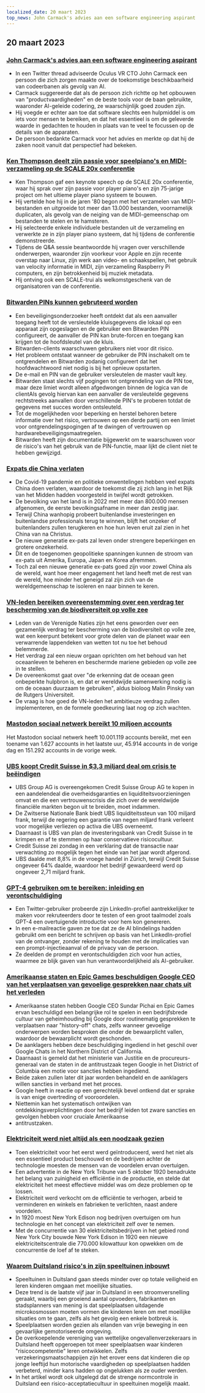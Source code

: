 ```yaml
---
localized_date: 20 maart 2023
top_news: John Carmack's advies aan een software engineering aspirant
---
```




<CallToAction />

<Steps>

## 20 maart 2023

### [John Carmack's advies aan een software engineering aspirant](https://twitter.com/ID_AA_Carmack/status/1637087219591659520?ref=hackernewsgpt.com)

- In een Twitter thread adviseerde Oculus VR CTO John Carmack een persoon die zich zorgen maakte over de toekomstige beschikbaarheid van codeerbanen als gevolg van AI.
- Carmack suggereerde dat als de persoon zich richtte op het opbouwen van "productvaardigheden" en de beste tools voor de baan gebruikte, waaronder AI-geleide codering, ze waarschijnlijk goed zouden zijn.
- Hij voegde er echter aan toe dat software slechts een hulpmiddel is om iets voor mensen te bereiken, en dat het essentieel is om de geleverde waarde in gedachten te houden in plaats van te veel te focussen op de details van de apparaten.
- De persoon bedankte Carmack voor het advies en merkte op dat hij de zaken nooit vanuit dat perspectief had bekeken.

### [Ken Thompson deelt zijn passie voor speelpiano's en MIDI-verzameling op de SCALE 20x conferentie](https://www.youtube.com/watch?v=kaandEt_pKw&ref=hackernewsgpt.com)

- Ken Thompson gaf een keynote speech op de SCALE 20x conferentie, waar hij sprak over zijn passie voor player piano's en zijn 75-jarige project om het ultieme player piano systeem te bouwen.
- Hij vertelde hoe hij in de jaren '80 begon met het verzamelen van MIDI-bestanden en uitgroeide tot meer dan 13.000 bestanden, voornamelijk duplicaten, als gevolg van de neiging van de MIDI-gemeenschap om bestanden te stelen en te hamsteren.
- Hij selecteerde enkele individuele bestanden uit de verzameling en verwerkte ze in zijn player piano systeem, dat hij tijdens de conferentie demonstreerde.
- Tijdens de Q&A sessie beantwoordde hij vragen over verschillende onderwerpen, waaronder zijn voorkeur voor Apple en zijn recente overstap naar Linux, zijn werk aan video- en schaakspellen, het gebruik van velocity informatie in MIDI, zijn verzameling Raspberry Pi computers, en zijn betrokkenheid bij muziek metadata.
- Hij ontving ook een SCALE-trui als welkomstgeschenk van de organisatoren van de conferentie.

### [Bitwarden PINs kunnen gebruteerd worden](https://ambiso.github.io/bitwarden-pin/?ref=hackernewsgpt.com)

- Een beveiligingsonderzoeker heeft ontdekt dat als een aanvaller toegang heeft tot de versleutelde kluisgegevens die lokaal op een apparaat zijn opgeslagen en de gebruiker een Bitwarden PIN configureert, de aanvaller de PIN kan brute-forcen en toegang kan krijgen tot de hoofdsleutel van de kluis.
- Bitwarden-clients waarschuwen gebruikers niet voor dit risico.
- Het probleem ontstaat wanneer de gebruiker de PIN inschakelt om te ontgrendelen en Bitwarden zodanig configureert dat het hoofdwachtwoord niet nodig is bij het opnieuw opstarten.
- De e-mail en PIN van de gebruiker versleutelen de master vault key.
- Bitwarden staat slechts vijf pogingen tot ontgrendeling van de PIN toe, maar deze limiet wordt alleen afgedwongen binnen de logica van de clientAls gevolg hiervan kan een aanvaller de versleutelde gegevens rechtstreeks aanvallen door verschillende PIN's te proberen totdat de gegevens met succes worden ontsleuteld.
- Tot de mogelijkheden voor beperking en herstel behoren betere informatie over het risico, vertrouwen op een derde partij om een limiet voor ontgrendelingspogingen af te dwingen of vertrouwen op hardwarebeveiligingsmaatregelen.
- Bitwarden heeft zijn documentatie bijgewerkt om te waarschuwen voor de risico's van het gebruik van de PIN-functie, maar lijkt de client niet te hebben gewijzigd.

### [Expats die China verlaten](https://www.persuasion.community/p/leaving-china?ref=hackernewsgpt.com)

- De Covid-19 pandemie en politieke omwentelingen hebben veel expats China doen verlaten, waardoor de toekomst die zij zich lang in het Rijk van het Midden hadden voorgesteld in twijfel wordt getrokken.
- De bevolking van het land is in 2022 met meer dan 800.000 mensen afgenomen, de eerste bevolkingsafname in meer dan zestig jaar.
- Terwijl China wanhopig probeert buitenlandse investeringen en buitenlandse professionals terug te winnen, blijft het onzeker of buitenlanders zullen terugkeren en hoe hun leven eruit zal zien in het China van na Christus.
- De nieuwe generatie ex-pats zal leven onder strengere beperkingen en grotere onzekerheid.
- Dit en de toegenomen geopolitieke spanningen kunnen de stroom van ex-pats uit Amerika, Europa, Japan en Korea afremmen.
- Toch zal een nieuwe generatie ex-pats goed zijn voor zowel China als de wereld, want hoe meer engagement het land heeft met de rest van de wereld, hoe minder het geneigd zal zijn zich van de wereldgemeenschap te isoleren en naar binnen te keren.

### [VN-leden bereiken overeenstemming over een verdrag ter bescherming van de biodiversiteit op volle zee](https://apnews.com/article/un-oceans-biodiversity-treaty-0b024fa07e8c1947236d8b8491ebf92c?ref=hackernewsgpt.com)

- Leden van de Verenigde Naties zijn het eens geworden over een gezamenlijk verdrag ter bescherming van de biodiversiteit op volle zee, wat een keerpunt betekent voor grote delen van de planeet waar een verwarrende lappendeken van wetten tot nu toe het behoud belemmerde.
- Het verdrag zal een nieuw orgaan oprichten om het behoud van het oceaanleven te beheren en beschermde mariene gebieden op volle zee in te stellen.
- De overeenkomst gaat over "de erkenning dat de oceaan geen onbeperkte hulpbron is, en dat er wereldwijde samenwerking nodig is om de oceaan duurzaam te gebruiken", aldus bioloog Malin Pinsky van de Rutgers Universiteit.
- De vraag is hoe goed de VN-leden het ambitieuze verdrag zullen implementeren, en de formele goedkeuring laat nog op zich wachten.

### [Mastodon sociaal netwerk bereikt 10 miljoen accounts](https://mastodon.social/@mastodonusercount/110051957865629817?ref=hackernewsgpt.com)

Het Mastodon sociaal netwerk heeft 10.001.119 accounts bereikt, met een toename van 1.627 accounts in het laatste uur, 45.914 accounts in de vorige dag en 151.292 accounts in de vorige week.

### [UBS koopt Credit Suisse in $3,3 miljard deal om crisis te beëindigen](https://www.bloomberg.com/news/articles/2023-03-19/ubs-agrees-to-buy-credit-suisse-in-historic-deal-to-end-crisis?ref=hackernewsgpt.com)

- UBS Group AG is overeengekomen Credit Suisse Group AG te kopen in een aandelendeal die overheidsgaranties en liquiditeitsvoorzieningen omvat en die een vertrouwenscrisis die zich over de wereldwijde financiële markten begon uit te breiden, moet indammen.
- De Zwitserse Nationale Bank biedt UBS liquiditeitssteun van 100 miljard frank, terwijl de regering een garantie van negen miljard frank verleent voor mogelijke verliezen op activa die UBS overneemt.
- Daarnaast is UBS van plan de investeringsbank van Credit Suisse in te krimpen en af te stemmen op haar conservatieve risicocultuur.
- Credit Suisse zei zondag in een verklaring dat de transactie naar verwachting zo mogelijk tegen het einde van het jaar wordt afgerond.
- UBS daalde met 8,8% in de vroege handel in Zürich, terwijl Credit Suisse ongeveer 64% daalde, waardoor het bedrijf gewaardeerd werd op ongeveer 2,71 miljard frank.

### [GPT-4 gebruiken om te bereiken: inleiding en verontschuldiging](https://twitter.com/brdskggs/status/1637114268876144640?ref=hackernewsgpt.com)

- Een Twitter-gebruiker probeerde zijn LinkedIn-profiel aantrekkelijker te maken voor rekruteerders door te testen of een groot taalmodel zoals GPT-4 een overtuigende introductie voor hem kon genereren.
- In een e-mailreactie gaven ze toe dat ze de AI blindelings hadden gebruikt om een bericht te schrijven op basis van het LinkedIn-profiel van de ontvanger, zonder rekening te houden met de implicaties van een prompt-injectieaanval of de privacy van de persoon.
- Ze deelden de prompt en verontschuldigden zich voor hun acties, waarmee ze blijk gaven van hun verantwoordelijkheid als AI-gebruiker.

### [Amerikaanse staten en Epic Games beschuldigen Google CEO van het verplaatsen van gevoelige gesprekken naar chats uit het verleden](http://www.fosspatents.com/2023/03/us-states-epic-games-others-accuse.html?ref=hackernewsgpt.com)

- Amerikaanse staten hebben Google CEO Sundar Pichai en Epic Games ervan beschuldigd een belangrijke rol te spelen in een bedrijfsbrede cultuur van geheimhouding bij Google door routinematig gesprekken te verplaatsen naar "history-off" chats, zelfs wanneer gevoelige onderwerpen worden besproken die onder de bewaarplicht vallen, waardoor de bewaarplicht wordt geschonden.
- De aanklagers hebben deze beschuldiging ingediend in het geschil over Google Chats in het Northern District of California.
- Daarnaast is gemeld dat het ministerie van Justitie en de procureurs-generaal van de staten in de antitrustzaak tegen Google in het District of Columbia een motie voor sancties hebben ingediend.
- Beide zaken zullen later dit jaar worden behandeld en de aanklagers willen sancties in verband met het proces.
- Google heeft in reactie op een gerechtelijk bevel ontkend dat er sprake is van enige overtreding of vooroordelen.
- Niettemin kan het systematisch ontwijken van ontdekkingsverplichtingen door het bedrijf leiden tot zware sancties en gevolgen hebben voor cruciale Amerikaanse
- antitrustzaken.

### [Elektriciteit werd niet altijd als een noodzaak gezien](https://www.smithsonianmag.com/smart-news/people-had-to-be-convinced-of-the-usefulness-of-electricity-21221094/?ref=hackernewsgpt.com)

- Toen elektriciteit voor het eerst werd geïntroduceerd, werd het niet als een essentieel product beschouwd en de bedrijven achter de technologie moesten de mensen van de voordelen ervan overtuigen.
- Een advertentie in de New York Tribune van 5 oktober 1920 benadrukte het belang van zuinigheid en efficiëntie in de productie, en stelde dat elektriciteit het meest effectieve middel was om deze problemen op te lossen.
- Elektriciteit werd verkocht om de efficiëntie te verhogen, arbeid te verminderen en winkels en fabrieken te verlichten, naast andere voordelen.
- In 1920 moest New York Edison nog bedrijven overtuigen om hun technologie en het concept van elektriciteit zelf over te nemen.
- Met de concurrentie van 30 elektriciteitsbedrijven in het gebied rond New York City bouwde New York Edison in 1920 een nieuwe elektriciteitscentrale die 770.000 kilowattuur kon opwekken om de concurrentie de loef af te steken.

### [Waarom Duitsland risico's in zijn speeltuinen inbouwt](https://www.theguardian.com/world/2021/oct/24/why-germany-is-building-risk-into-its-playgrounds?ref=hackernewsgpt.com)

- Speeltuinen in Duitsland gaan steeds minder over op totale veiligheid en leren kinderen omgaan met moeilijke situaties.
- Deze trend is de laatste vijf jaar in Duitsland in een stroomversnelling geraakt, waarbij een groeiend aantal opvoeders, fabrikanten en stadsplanners van mening is dat speelplaatsen uitdagende microkosmossen moeten vormen die kinderen leren om met moeilijke situaties om te gaan, zelfs als het gevolg een enkele botbreuk is.
- Speelplaatsen worden gezien als eilanden van vrije beweging in een gevaarlijke gemotoriseerde omgeving.
- De overkoepelende vereniging van wettelijke ongevallenverzekeraars in Duitsland heeft opgeroepen tot meer speelplaatsen waar kinderen "risicocompetentie" leren ontwikkelen. Zelfs verzekeringsmaatschappijen zijn het erover eens dat kinderen die op jonge leeftijd hun motorische vaardigheden op speelplaatsen hadden verbeterd, minder kans hadden op ongelukken als ze ouder werden.
- In het artikel wordt ook uitgelegd dat de strenge normcontrole in Duitsland een risico-acceptatiecultuur in speeltuinen mogelijk maakt.

</Steps>
